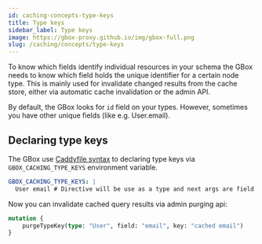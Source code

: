```yaml
---
id: caching-concepts-type-keys
title: Type keys
sidebar_label: Type keys
image: https://gbox-proxy.github.io/img/gbox-full.png
slug: /caching/concepts/type-keys
---
```


To know which fields identify individual resources in your schema the GBox needs to know which field holds the unique identifier for a certain node type.
This is mainly used for invalidate changed results from the cache store, either via automatic cache invalidation or the admin API.

By default, the GBox looks for `id` field on your types. However, sometimes you have other unique fields (like e.g. User.email).

Declaring type keys
-------------------

The GBox use [Caddyfile syntax](https://caddyserver.com/docs/caddyfile/concepts#structure) to declaring type keys via `GBOX_CACHING_TYPE_KEYS` environment variable.

```yaml
GBOX_CACHING_TYPE_KEYS: |
  User email # Directive will be use as a type and next args are field keys.
```

Now you can invalidate cached query results via admin purging api:

```graphql
mutation {
    purgeTypeKey(type: "User", field: "email", key: "cached email")
}
```